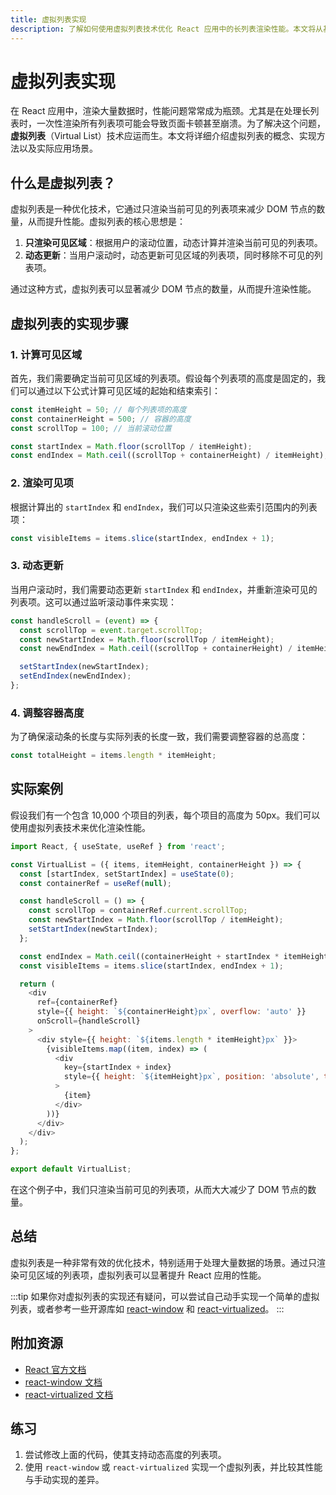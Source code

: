 ```yaml
---
title: 虚拟列表实现
description: 了解如何使用虚拟列表技术优化 React 应用中的长列表渲染性能。本文将从基础概念入手，逐步讲解实现方法，并提供实际案例和代码示例。
---
```


# 虚拟列表实现

在 React 应用中，渲染大量数据时，性能问题常常成为瓶颈。尤其是在处理长列表时，一次性渲染所有列表项可能会导致页面卡顿甚至崩溃。为了解决这个问题，**虚拟列表**（Virtual List）技术应运而生。本文将详细介绍虚拟列表的概念、实现方法以及实际应用场景。

## 什么是虚拟列表？

虚拟列表是一种优化技术，它通过只渲染当前可见的列表项来减少 DOM 节点的数量，从而提升性能。虚拟列表的核心思想是：

1. **只渲染可见区域**：根据用户的滚动位置，动态计算并渲染当前可见的列表项。
2. **动态更新**：当用户滚动时，动态更新可见区域的列表项，同时移除不可见的列表项。

通过这种方式，虚拟列表可以显著减少 DOM 节点的数量，从而提升渲染性能。

## 虚拟列表的实现步骤

### 1. 计算可见区域

首先，我们需要确定当前可见区域的列表项。假设每个列表项的高度是固定的，我们可以通过以下公式计算可见区域的起始和结束索引：

```javascript
const itemHeight = 50; // 每个列表项的高度
const containerHeight = 500; // 容器的高度
const scrollTop = 100; // 当前滚动位置

const startIndex = Math.floor(scrollTop / itemHeight);
const endIndex = Math.ceil((scrollTop + containerHeight) / itemHeight);
```

### 2. 渲染可见项

根据计算出的 `startIndex` 和 `endIndex`，我们可以只渲染这些索引范围内的列表项：

```javascript
const visibleItems = items.slice(startIndex, endIndex + 1);
```

### 3. 动态更新

当用户滚动时，我们需要动态更新 `startIndex` 和 `endIndex`，并重新渲染可见的列表项。这可以通过监听滚动事件来实现：

```javascript
const handleScroll = (event) => {
  const scrollTop = event.target.scrollTop;
  const newStartIndex = Math.floor(scrollTop / itemHeight);
  const newEndIndex = Math.ceil((scrollTop + containerHeight) / itemHeight);

  setStartIndex(newStartIndex);
  setEndIndex(newEndIndex);
};
```

### 4. 调整容器高度

为了确保滚动条的长度与实际列表的长度一致，我们需要调整容器的总高度：

```javascript
const totalHeight = items.length * itemHeight;
```

## 实际案例

假设我们有一个包含 10,000 个项目的列表，每个项目的高度为 50px。我们可以使用虚拟列表技术来优化渲染性能。

```javascript
import React, { useState, useRef } from 'react';

const VirtualList = ({ items, itemHeight, containerHeight }) => {
  const [startIndex, setStartIndex] = useState(0);
  const containerRef = useRef(null);

  const handleScroll = () => {
    const scrollTop = containerRef.current.scrollTop;
    const newStartIndex = Math.floor(scrollTop / itemHeight);
    setStartIndex(newStartIndex);
  };

  const endIndex = Math.ceil((containerHeight + startIndex * itemHeight) / itemHeight);
  const visibleItems = items.slice(startIndex, endIndex + 1);

  return (
    <div
      ref={containerRef}
      style={{ height: `${containerHeight}px`, overflow: 'auto' }}
      onScroll={handleScroll}
    >
      <div style={{ height: `${items.length * itemHeight}px` }}>
        {visibleItems.map((item, index) => (
          <div
            key={startIndex + index}
            style={{ height: `${itemHeight}px`, position: 'absolute', top: `${(startIndex + index) * itemHeight}px` }}
          >
            {item}
          </div>
        ))}
      </div>
    </div>
  );
};

export default VirtualList;
```

在这个例子中，我们只渲染当前可见的列表项，从而大大减少了 DOM 节点的数量。

## 总结

虚拟列表是一种非常有效的优化技术，特别适用于处理大量数据的场景。通过只渲染可见区域的列表项，虚拟列表可以显著提升 React 应用的性能。

:::tip
如果你对虚拟列表的实现还有疑问，可以尝试自己动手实现一个简单的虚拟列表，或者参考一些开源库如 [react-window](https://github.com/bvaughn/react-window) 和 [react-virtualized](https://github.com/bvaughn/react-virtualized)。
:::

## 附加资源

- [React 官方文档](https://reactjs.org/docs/optimizing-performance.html)
- [react-window 文档](https://react-window.vercel.app/)
- [react-virtualized 文档](https://bvaughn.github.io/react-virtualized/)

## 练习

1. 尝试修改上面的代码，使其支持动态高度的列表项。
2. 使用 `react-window` 或 `react-virtualized` 实现一个虚拟列表，并比较其性能与手动实现的差异。
